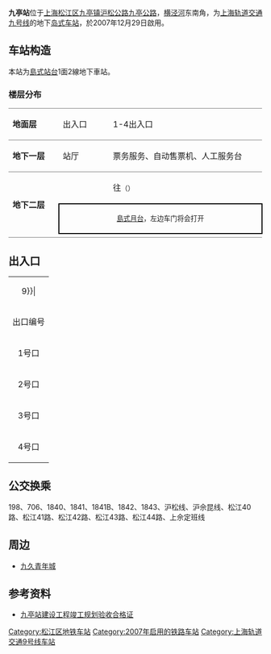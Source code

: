 {{noteTA 
|G1 =Railway}}
{{Infobox station
|name = 九亭
|eng_name = Jiuting
|symbol_right =
|linecolour = {{上海地铁颜色|9|yes}}
|image = Jiuting Station.jpg
|caption = 九亭站站台
|other_name = 
|country = {{PRC}}
|borough = [[上海市|上海市]][[松江区|松江区]][[九亭镇|九亭镇]]
|address = [[沪松公路|沪松公路]]与[[沪亭路|沪亭路]]交叉口西侧
|coordinates = {{coord|31.13931|N|121.31415|E|display=it|type:railwaystation}}
|elevation = 
|owned = [[上海申通地铁集团|上海申通地铁集团]]
|operator = [[上海地铁|上海地铁]]
|lines = {{上海地铁线路名|9|SL}}
|distance = 
|platform = 1個[[島式月台|島式月台]]
|tracks = 2条
|bus_routes = 
|bus_stands = 
|connections = 
|structure = 地下车站
|hall = 地下站厅
|depth = 
|levels = 
|interchange = 
|exits = 4个
|architect = 
|architectural_style = 
|colour = 
|type = 
|status = 运营中
|code = 
|classification = 
|website = 
|built = 
|opened = {{Start date|2007|12|29|df=y}}
|closed = 
|former = 
|pass_year = 
|passengers = 
|pass_system = 
|pass_rank = 
|mpassengers = 
|trains = 
|station_hours = 
|hours = 
|first = 往{{上海地铁起讫站|9|L}}：6:18<br/>往{{上海地铁起讫站|9|R}}：6:12
|last = 往{{上海地铁起讫站|9|L}}：23:43<br/>往{{上海地铁起讫站|9|R}}：23:01
|adjacent = {{Adjacent stations|system=上海地铁|line=9|left=泗泾|right=中春路}}
}}
'''九亭站'''位于[[上海|上海]][[松江区|松江区]][[九亭镇|九亭镇]][[沪松公路|沪松公路]][[九亭公路|九亭公路]]，[[横泾河|横泾河]]东南角，为[[上海轨道交通九号线|上海轨道交通九号线]]的地下[[岛式站台|岛式车站]]，於2007年12月29日啟用。

==车站构造==
本站为[[島式站台|島式站台]]1面2線地下車站。

===楼层分布===
{|cellspacing=0 cellpadding=3
|style="border-top:solid 1px gray;border-bottom:solid 1px gray;" width=100|'''地面层'''
|style="border-top:solid 1px gray;border-bottom:solid 1px gray;" width=100|出入口
|style="border-top:solid 1px gray;border-bottom:solid 1px gray;" width=350|1-4出入口
|-
|style="border-bottom:solid 1px gray;"|'''地下一层'''
|style="border-bottom:solid 1px gray;"|站厅
|style="border-bottom:solid 1px gray;"|票务服务、自动售票机、人工服务台
|-
|style="border-bottom:solid 1px gray;" rowspan=3|'''地下二层'''
|{{arrow|L}}
|{{上海地铁线路名|9}}往{{站|松江南站}}<small>（{{站|泗泾}}）</small>
|-
|style="border-right:solid 2px black;border-left:solid 2px black;border-top:solid 2px black;border-bottom:solid 2px black;" colspan=2|<center><small>[[島式月台|島式月台]]，左边车门将会打开</small></center>
|-
|style="border-bottom:solid 1px gray;"|
|style="border-bottom:solid 1px gray;"|{{split text|{{上海地铁线路名|9}}往{{站|曹路}}<small>（{{站|中春路}}）</small>|{{arrow|R}}}}
|}

==出入口==
{| class="wikitable"
|colspan=4 align="center" bgcolor={{上海地铁颜色|9}}|
|-
! 出口编号 !! 建议前往目的地 !! 照片
|-
| 1号口 || 沪松公路南侧，沪亭北路西（自东向西） || 
|-
| 2号口 || || 
|-
| 3号口 || 沪松公路南侧，沪亭北路西（自东向西） || 
|-
| 4号口 || 沪松公路北侧，沪亭北路西 || [[File:Jiuting_Station_20150708_093741.jpg|200px]]
|}

==公交换乘==
198、706、1840、1841、1841B、1842、1843、沪松线、沪佘昆线、松江40路、松江41路、松江42路、松江43路、松江44路、上佘定班线

== 周边 ==
*[[九久青年城|九久青年城]]

==参考资料==
{{commonscat|Jiuting Station}}
*[https://web.archive.org/web/20070927192523/http://www.shghj.gov.cn/Ct_4.aspx?ct_id=00070605D08556 九亭站建设工程竣工规划验收合格证]
{{reflist}}

{{上海轨道交通9号线车站}}

[[Category:松江区地铁车站|Category:松江区地铁车站]]
[[Category:2007年启用的铁路车站|Category:2007年启用的铁路车站]]

[[Category:上海轨道交通9号线车站|Category:上海轨道交通9号线车站]]